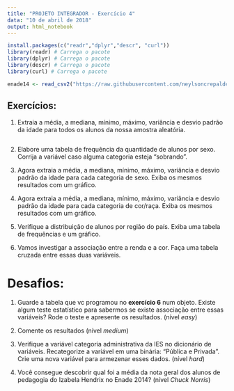```yaml
---
title: "PROJETO INTEGRADOR - Exercício 4"
data: "10 de abril de 2018"
output: html_notebook 
---
```


```r
install.packages(c("readr","dplyr","descr", "curl"))
library(readr) # Carrega o pacote 
library(dplyr) # Carrega o pacote
library(descr) # Carrega o pacote 
library(curl) # Carrega o pacote 

enade14 <- read_csv2("https://raw.githubusercontent.com/neylsoncrepalde/introducao_ao_r/master/dados/enade_2014_amostra.csv")
```

## Exercícios:

1.  Extraia a média, a mediana, mínimo, máximo, variância e desvio padrão da idade para todos os alunos da nossa amostra aleatória.
    
```r

```
    

2.  Elabore uma tabela de frequência da quantidade de alunos por sexo.
    Corrija a variável caso alguma categoria esteja “sobrando”.

3.  Agora extraia a média, a mediana, mínimo, máximo, variância e desvio
    padrão da idade para cada categoria de sexo. Exiba os mesmos
    resultados com um gráfico.

4.  Agora extraia a média, a mediana, mínimo, máximo, variância e desvio
    padrão da idade para cada categoria de cor/raça. Exiba os mesmos
    resultados com um gráfico.

5.  Verifique a distribuição de alunos por região do país. Exiba uma
    tabela de frequências e um gráfico.

6.  Vamos investigar a associação entre a renda e a cor. Faça uma tabela
    cruzada entre essas duas variáveis.

# Desafios:

1.  Guarde a tabela que vc programou no **exercício 6** num objeto.
    Existe algum teste estatístico para sabermos se existe associação
    entre essas variáveis? Rode o teste e apresente os resultados.
    (nível *easy*)

2.  Comente os resultados (nível *medium*)

3.  Verifique a variável categoria administrativa da IES no dicionário
    de variáveis. Recategorize a variável em uma binária: “Pública e
    Privada”. Crie uma nova variável para armezenar esses dados. (nível
    *hard*)

4.  Você consegue descobrir qual foi a média da nota geral dos alunos de
    pedagogia do Izabela Hendrix no Enade 2014? (nível *Chuck Norris*)
